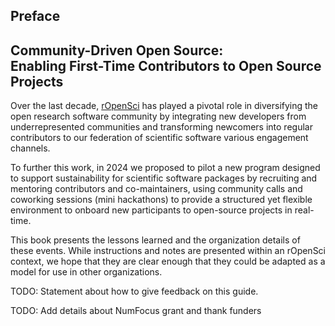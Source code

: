 ::: {.hidden} 
# Preface
:::

## **Community-Driven Open Source:<br>Enabling First-Time Contributors to Open Source Projects** {-}

Over the last decade, [rOpenSci](https://ropensci.org) has played a pivotal role in diversifying the open research software community by integrating new developers from underrepresented communities and transforming newcomers into regular contributors to our federation of scientific software various engagement channels.

To further this work, in 2024 we proposed to pilot a new program designed to support sustainability for scientific software packages by recruiting and mentoring contributors and co-maintainers, using community calls and coworking sessions (mini hackathons) to provide a structured yet flexible environment to onboard new participants to open-source projects in real-time.

This book presents the lessons learned and the organization details of these events.
While instructions and notes are presented within an rOpenSci context, we hope that they are clear enough 
that they could be adapted as a model for use in other organizations.

TODO: Statement about how to give feedback on this guide.


TODO: Add details about NumFocus grant and thank funders